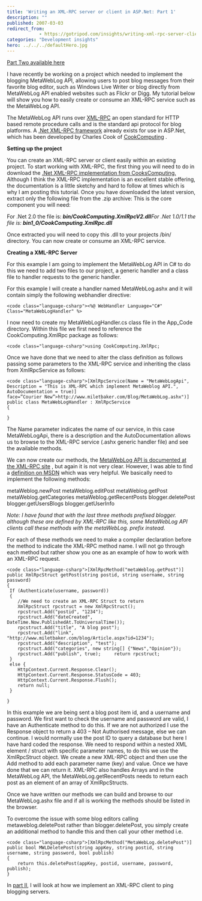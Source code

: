 ```yaml
---
title: 'Writing an XML-RPC server or client in ASP.Net: Part 1'
description: ""
published: 2007-03-03
redirect_from: 
            - https://gotripod.com/insights/writing-xml-rpc-server-client-asp-net-part-1/
categories: "Development insights"
hero: ../../../defaultHero.jpg
---
```

[Part Two available here](/insights/writing-xml-rpc-server-client-asp-net-part-2)

I have recently be working on a project which needed to implement the blogging MetaWebLog API, allowing users to post blog messages from their favorite blog editor, such as Windows Live Writer or blog directly from MetaWebLog API enabled websites such as Flickr or Digg. My tutorial below will show you how to easily create or consume an XML-RPC service such as the MetaWebLog API.

The MetaWebLog API runs over [XML-RPC](http://www.xmlrpc.com/) an open standard for HTTP based remote procedure calls and is the standard api protocol for blog platforms. A [.Net XML-RPC framework](http://www.xml-rpc.net/) already exists for use in ASP.Net, which has been developed by Charles Cook of [CookComputing](http://www.cookcomputing.com/blog/index.html) .

**Setting up the project**

You can create an XML-RPC server or client easily within an existing project. To start working with XML-RPC, the first thing you will need to do in download the [.Net XML-RPC implementation from CooksComputing.](http://www.xml-rpc.net/) Although I think the XML-RPC implementation is an excellent stable offering, the documentation is a little sketchy and hard to follow at times which is why I am posting this tutorial. Once you have downloaded the latest version, extract only the following file from the .zip archive: This is the core component you will need:

For .Net 2.0 the file is: _**bin/CookComputing.XmlRpcV2.dll**For .Net 1.0/1.1 the file is: **bin1_0/CookComputing.XmlRpc.dll**_

Once extracted you will need to copy this .dll to your projects /bin/ directory. You can now create or consume an XML-RPC service.

**Creating a XML-RPC Server**

For this example I am going to implement the MetaWebLog API in C# to do this we need to add two files to our project, a generic handler and a class file to handler requests to the generic handler.

For this example I will create a handler named MetaWebLog.ashx and it will contain simply the following webhandler directive:

```
<code class="language-csharp"><%@ WebHandler Language="C#" Class="MetaWebLogHandler" %>
```

I now need to create my MetaWebLogHandler.cs class file in the App_Code directory. Within this file we first need to reference the CookComputing.XmlRpc package as follows:

```
<code class="language-csharp">using CookComputing.XmlRpc;
```

Once we have done that we need to alter the class definition as follows passing some parameters to the XML-RPC service and inheriting the class from XmlRpcService as follows:

```
<code class="language-csharp">[XmlRpcService(Name = "MetaWebLogApi",
Description = "This is XML-RPC which implement MetaWeblog API.",
AutoDocumentation = true)]
face=”Courier New”>http://www.miletbaker.com/Blog/MetaWebLog.ashx")]
public class MetaWebLogHandler : XmlRpcService
{

}
```

The Name parameter indicates the name of our service, in this case MetaWebLogApi, there is a description and the AutoDocumentation allows us to browse to the XML-RPC service (.ashx generic handler file) and see the available methods.

We can now create our methods, the [MetaWebLog API is documented at the XML-RPC site](http://www.xmlrpc.com/metaWeblogApi) , but again it is not very clear. However, I was able to find a [definition on MSDN](http://msdn2.microsoft.com/en-us/library/bb259697.aspx) which was very helpful. We basically need to implement the following methods:

metaWeblog.newPost metaWeblog.editPost metaWeblog.getPost metaWeblog.getCategories metaWeblog.getRecentPosts blogger.deletePost blogger.getUsersBlogs blogger.getUserInfo

_Note: I have found that with the last three methods prefixed blogger. although these are defined by XML-RPC like this, some MetaWebLog API clients call these methods with the metaWebLog. prefix instead._

For each of these methods we need to make a compiler declaration before the method to indicate the XML-RPC method name. I will not go through each method but rather show you one as an example of how to work with an XML-RPC request.

```
<code class="language-csharp">[XmlRpcMethod("metaWeblog.getPost")]
public XmlRpcStruct getPost(string postid, string username, string password)
{
 If (Authenticate(username, password))
 {
 	//We need to create an XML-RPC Struct to return
 	XmlRpcStruct rpcstruct = new XmlRpcStruct();
 	rpcstruct.Add("postid", "1234");
 	rpcstruct.Add("dateCreated", DateTime.Now.PublishedAt.ToUniversalTime());
 	rpcstruct.Add("title", "A blog post");
 	rpcstruct.Add("link", "http://www.miletbaker.com/blog/Article.aspx?id=1234");
 	rpcstruct.Add("description", "test");
 	rpcstruct.Add("categories", new string[] {"News","Opinion"});
 	rpcstruct.Add("publish", true);		return rpcstruct;
 }
 else {
 	HttpContext.Current.Response.Clear();
 	HttpContext.Current.Response.StatusCode = 403;
 	HttpContext.Current.Response.Flush();
 	return null;
 }

}
```

In this example we are being sent a blog post item id, and a username and password. We first want to check the username and password are valid, I have an Authenticate method to do this. If we are not authorized I use the Response object to return a 403 – Not Authorised message, else we can continue. I would normally use the post ID to query a database but here I have hard coded the response. We need to respond within a nested XML element / struct with specific parameter names, to do this we use the XmlRpcStruct object. We create a new XML-RPC object and then use the Add method to add each parameter name (key) and value. Once we have done that we can return it. XML-RPC also handles Arrays and in the MetaWebLog API, the MetaWebLog.getRecentPosts needs to return each post as an element of an array of XmlRpcStructs.

Once we have written our methods we can build and browse to our MetaWebLog.ashx file and if all is working the methods should be listed in the browser.

To overcome the issue with some blog editors calling metaweblog.deletePost rather than blogger.deletePost, you simply create an additional method to handle this and then call your other method i.e.

```
<code class="language-csharp">[XmlRpcMethod("MetaWebLog.deletePost")]
public bool MWLDeletePost(string appKey, string postid, string username, string password, bool publish)
{
	return this.deletePost(appKey, postid, username, password, publish);
}
```

In [part II](/insights/writing-xml-rpc-server-client-asp-net-part-2), I will look at how we implement an XML-RPC client to ping blogging servers.
